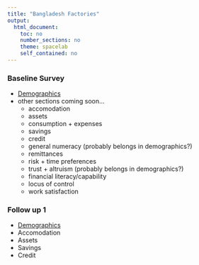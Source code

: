 ```yaml
---
title: "Bangladesh Factories"
output: 
  html_document:
    toc: no
    number_sections: no
    theme: spacelab
    self_contained: no
---
```


### Baseline Survey

 * [Demographics](http://schafik.github.io/bangla/b1_demographics.html)
  * other sections coming soon...
   	* accomodation
   	* assets
 	* consumption + expenses
 	* savings
 	* credit
 	* general numeracy (probably belongs in demographics?)
 	* remittances
 	* risk + time preferences 
 	* trust + altruism (probably belongs in demographics?)
 	* financial literacy/capability
 	* locus of control 
 	* work satisfaction 


### Follow up 1
 * [Demographics](http://schafik.github.io/bangla/f1_demographics.html)
 * Accomodation
 * Assets
 * Savings
 * Credit
 

 